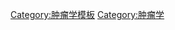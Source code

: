 {{Navbox
| name       = Tumors
| title      = [[肿瘤]]、[[癌症]]和[[肿瘤学]]（[[ICD-10 第三章：血液及造血器官疾病和某些涉及免疫机制的疾患|C00–D48]], [[List of ICD-9 codes 140–239: neoplasms|140–239]]）
| state      = {{{state|autocollapse}}}


| listclass  = hlist

| group1     = 腫瘤狀況
| list1      =
  {{Navbox|child
  

  | group1 = [[良性肿瘤]]
  | list1  = 
*[[贅生物|增生]]
*[[囊腫]]
*{{le|假性囊肿|Pseudocyst}}
*{{le|错构瘤|Hamartoma}}

  | group2 = 惡性進展
  | list2  = 
*[[發育不良|发育异常]]
*[[原位癌]]
*[[癌症]]
*[[遠端轉移]]
*[[前哨淋巴结]]

  | group3 = 分布位置
  | list3  = 
*[[头颈癌]]（[[口腔癌]]、[[鼻咽癌]]）
*[[消化系统肿瘤]]
*[[呼吸道肿瘤]]
*{{le|骨肿瘤|Bone tumor}}
*[[皮肤癌]]
*[[白血病]]
*[[泌尿生殖肿瘤]]
*{{le|神经系统肿瘤|Nervous system neoplasm}}
*{{le|内分泌腺肿瘤|Endocrine gland neoplasm}}

  | group4 = 组织学
  | list4  = 
*[[癌]]
*[[肉瘤]]
*{{le|胚细胞瘤|Blastoma}}
*{{le|乳头状瘤|Papilloma}}
*[[腺瘤]]

  | group5 = 其他
  | list5  = 
*{{le|癌前症状|Precancerous condition}}
*[[腫瘤伴隨症候群]]
  }}
| group5 = [[癌症分期]]/[[级别 (肿瘤)|级别]]
| list5  = 
*{{le|TNM肿瘤分期系统|TNM staging system|TNM}}
*{{le|安娜堡分期系统|Ann Arbor staging}}
*{{le|前列腺癌分期|Prostate cancer staging}}
*{{le|格里森分级系统|Gleason Grading System}}
*[[杜克斯分类法]]

| group6 = [[癌变]]
| list6  = 
*[[癌细胞]]
*[[致癌物質]]
*[[肿瘤抑制基因]]/[[癌基因]]
*{{le|无性系传染性癌症|Clonally transmissible cancer}}
*{{le|致癌病毒|Oncovirus}}
*{{le|致癌细菌|Cancer bacteria}}

| group7 = 其他
| list7  = 
*{{le|癌症研究|Cancer research}}
*{{le|肿瘤学相关名称列表|List of oncology-related terms}}
*{{le|癌症历史|History of cancer}}
*[[癌症疼痛]]
*{{le|癌症与恶心|Cancer and nausea}}
*[[飲食與癌症的關係|癌症與飲食]]
| belowstyle = background: transparent; padding: 0px;
| below      = {{Neoplasia navs}}

}}<noinclude>
{{collapsible option}}
[[Category:肿瘤学模板]]
[[Category:肿瘤学]]
</noinclude>